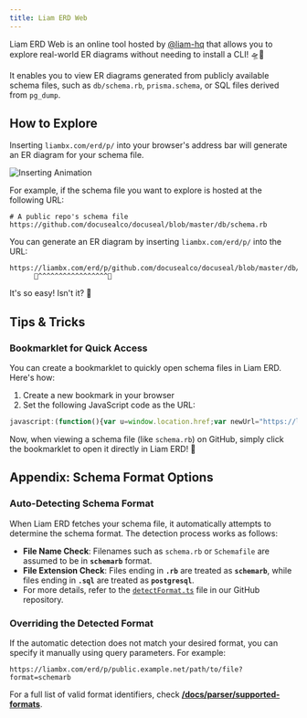 ```yaml
---
title: Liam ERD Web
---
```


Liam ERD Web is an online tool hosted by [@liam-hq](https://github.com/liam-hq) that allows you to explore real-world ER diagrams without needing to install a CLI! 🛸💫

It enables you to view ER diagrams generated from publicly available schema files, such as `db/schema.rb`, `prisma.schema`, or SQL files derived from `pg_dump`.

## How to Explore

Inserting `liambx.com/erd/p/` into your browser's address bar will generate an ER diagram for your schema file.

![Inserting Animation](/images/content/docs/web.gif)

For example, if the schema file you want to explore is hosted at the following URL:

```
# A public repo's schema file
https://github.com/docusealco/docuseal/blob/master/db/schema.rb
```

You can generate an ER diagram by inserting `liambx.com/erd/p/` into the URL:

```
https://liambx.com/erd/p/github.com/docusealco/docuseal/blob/master/db/schema.rb
      👾^^^^^^^^^^^^^^^^^👾
```

It's so easy! Isn't it? 🚀

## Tips & Tricks

### Bookmarklet for Quick Access

You can create a bookmarklet to quickly open schema files in Liam ERD. Here's how:

1. Create a new bookmark in your browser
2. Set the following JavaScript code as the URL:

```javascript
javascript:(function(){var u=window.location.href;var newUrl="https://liambx.com/erd/p/" + u.replace(/^https?:\/\//, '');window.open(newUrl,'_blank');})();
```

Now, when viewing a schema file (like `schema.rb`) on GitHub, simply click the bookmarklet to open it directly in Liam ERD! 🎯

## Appendix: Schema Format Options

### Auto-Detecting Schema Format

When Liam ERD fetches your schema file, it automatically attempts to determine the schema format. The detection process works as follows:

- **File Name Check**: Filenames such as `schema.rb` or `Schemafile` are assumed to be in **`schemarb`** format.
- **File Extension Check**: Files ending in **`.rb`** are treated as **`schemarb`**, while files ending in **`.sql`** are treated as **`postgresql`**.
- For more details, refer to the [`detectFormat.ts`](https://github.com/liam-hq/liam/blob/main/frontend/packages/db-structure/src/parser/supportedFormat/detectFormat.ts) file in our GitHub repository.

### Overriding the Detected Format

If the automatic detection does not match your desired format, you can specify it manually using query parameters. For example:

```
https://liambx.com/erd/p/public.example.net/path/to/file?format=schemarb
```

For a full list of valid format identifiers, check [**/docs/parser/supported-formats**](/docs/parser/supported-formats).
